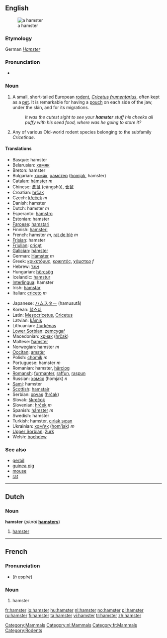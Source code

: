 {{see|hámster|hàmster|ħamster}}
{{wikipedia}}
==English==
[[Image:Hamster_057eue.jpg|thumb|right|thumb|a hamster]]
===Etymology===
German ''[[Hamster]]''

===Pronunciation===
*{{IPA|/'hæmstəɽ/}}

===Noun===
{{en-noun}}
# A small, short-tailed European [[rodent]], ''[[Cricetus]] [[frumentarius]]'', often kept as a [[pet]]. It is remarkable for having a [[pouch]] on each side of the jaw, under the skin, and for its migrations.
#:''It was the cutest sight to see your '''hamster''' stuff his cheeks all puffy with his seed food, where was he going to store it?''
# {{cattag|zoology}} Any of various Old-world rodent species belonging to the subfamily ''Cricetinae''. 

====Translations====
{{top}}
*Basque: hamster
*Belarusian: [[хамяк]]
*Breton: hamster
*Bulgarian: [[хомяк]], [[хамстер]] ([[homjak]], hamster)
*Catalan: [[hàmster]] ''m''
*Chinese: [[倉鼠]] (cāngshǔ), [[仓鼠]]
*Croatian: [[hrčak]]
*Czech: [[křeček]] ''m''
*Danish: hamster
*Dutch: hamster ''m''
*Esperanto: [[hamstro]]
*Estonian: hamster
*[[Faroese]]: [[hamstari]]
*Finnish: [[hamsteri]]
*French: hamster ''m'', [[rat de blé]] ''m''
*[[Frisian]]: hamster
*[[Friulian]]: [[cricęt]]
*[[Galician]]: [[hámster]]
*German: [[Hamster]] ''m''
*Greek: [[κρικετόμυς]], [[κρικητός]], [[χάμστερ]] ''f''
*Hebrew: [[אוגר]]
*Hungarian: [[hörcsög]]
*Icelandic: [[hamstur]]
*[[Interlingua]]: hamster
*Irish: [[hamstar]]
*Italian: [[criceto]] ''m''
{{mid}}
*Japanese: [[ハムスター]] (hamusutā)
*Korean: [[햄스터]]
*Latin: [[Mesocricetus]], [[Cricetus]]<!-- move if these are scientific names only -->
*Latvian: [[kāmis]]
*Lithuanian: [[žiurkėnas]]
*[[Lower Sorbian]]: [[zemcygaŕ]]
*Macedonian: [[хрчак]] ([[hrčak]])
*Maltese: [[ħamster]]
*Norwegian: hamster ''m''
*[[Occitan]]: [[amstèr]]
*Polish: [[chomik]] ''m''
*Portuguese: hamster ''m''
*Romanian: hamster, [[hârciog]]
*[[Romansh]]: [[furmanter]], [[raffun]], [[raspun]]
*Russian: [[хомяк]] (homjak) ''n''
*[[Sami]]: hamster
*[[Scottish]]: [[hamstair]]
*Serbian: [[хрчак]] ([[hrčak]])
*Slovak: [[škrečok]]
*Slovenian: [[hrček]] ''m''
*Spanish: [[hámster]] ''m''
*Swedish: hamster
*Turkish: hamster, [[cırlak sıçan]]
*Ukrainian: [[хом'як]] ([[hom'jak]]) ''m''
*[[Upper Sorbian]]: [[žurk]]
*Welsh: [[bochdew]]
{{bottom}}

===See also===
*[[gerbil]]
*[[guinea pig]]
*[[mouse]]
*[[rat]]

[[Category:Mammals]]

----

==Dutch==
===Noun===
'''hamster''' {{m}} (''plural'' '''[[hamsters]]''')
# [[#English|hamster]]

[[Category:nl:Mammals]]

----

==French==
[[Category:fr:Mammals]]
===Pronunciation===
*{{SAMPA|/amstER/}} (''h aspiré'')

===Noun===
{{fr-noun-reg|m}}

# hamster

[[Category:Rodents]]

[[fr:hamster]]
[[io:hamster]]
[[hu:hamster]]
[[nl:hamster]]
[[no:hamster]]
[[pl:hamster]]
[[ru:hamster]]
[[fi:hamster]]
[[ta:hamster]]
[[vi:hamster]]
[[tr:hamster]]
[[zh:hamster]]